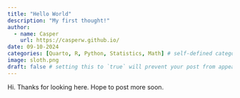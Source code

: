 ```yaml
---
title: "Hello World"
description: "My first thought!"
author:
  - name: Casper 
    url: https://casperw.github.io/
date: 09-10-2024
categories: [Quarto, R, Python, Statistics, Math] # self-defined categories
image: sloth.png
draft: false # setting this to `true` will prevent your post from appearing on your listing page until you're ready!
---
```


Hi.  Thanks for looking here.  Hope to post more soon.
